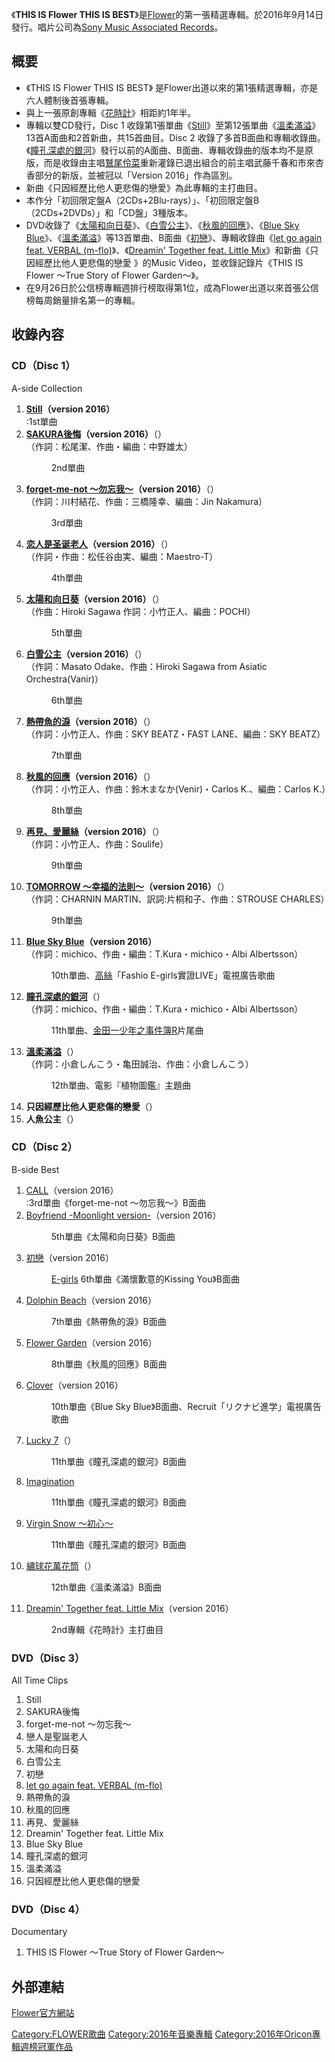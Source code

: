 {{unreferenced|time=2016-09-05T00:44:03+00:00}}
{{Infobox Album
| Name = THIS IS Flower THIS IS BEST
| Cover = 
| Artist = [[Flower_(組合)|Flower]]
| Type = 精選輯
| Released = 2016年9月14日
| Recorded = 2011年 - 2016年
| Genre = [[J-POP|J-POP]]
| Length = 
| Label = [[Sony_Music_Associated_Records|Sony Music Associated Records]]
| Producer = 
| Certification  = 
| Chart position = * 週間最高排名第1位<small>（[[Oricon公信榜|Oricon]]）</small> 
* 2016年9月度月排名第3名
| Reviews = 
| Last album            = [[花時計|花時計]]<br />2015年
| This album            = '''THIS IS Flower THIS IS BEST'''<br />2016年
| Next album            = 
| Misc           = {{Singles
 | Name          = THIS IS Flower THIS IS BEST
 | Type          = 精選輯
 | Single 1      = [[Blue_Sky_Blue|Blue Sky Blue]]
 | Single 1 date = 2015年4月29日
 | Single 2      = [[瞳孔深處的銀河|瞳孔深處的銀河]]
 | Single 2 date = 2015年12月16日
 | Single 3      = [[溫柔滿溢|溫柔滿溢]]
 | Single 3 date = 2016年6月1日
}}
}}
《'''THIS IS Flower THIS IS BEST'''》是[[Flower_(組合)|Flower]]的第一張精選專輯。於2016年9月14日發行。唱片公司為[[Sony_Music_Associated_Records|Sony Music Associated Records]]。

== 概要 ==
* 《THIS IS Flower THIS IS BEST》 是Flower出道以來的第1張精選專輯，亦是六人體制後首張專輯。
* 與上一張原創專輯《[[花時計|花時計]]》相距約1年半。
* 專輯以雙CD發行，Disc 1 收錄第1張單曲《[[Still_(Flower單曲)|Still]]》至第12張單曲《[[溫柔滿溢|溫柔滿溢]]》13首A面曲和2首新曲，共15首曲目。Disc 2 收錄了多首B面曲和專輯收錄曲。《[[瞳孔深處的銀河|瞳孔深處的銀河]]》發行以前的A面曲、B面曲、專輯收錄曲的版本均不是原版，而是收錄由主唱[[鷲尾伶菜|鷲尾伶菜]]重新灌錄已退出組合的前主唱武藤千春和市來杏香部分的新版，並被冠以「Version 2016」作為區別。
* 新曲《只因經歷比他人更悲傷的戀愛》為此專輯的主打曲目。
* 本作分「初回限定盤A（2CDs+2Blu-rays）」、「初回限定盤B（2CDs+2DVDs）」和「CD盤」3種版本。
* DVD收錄了《[[太陽和向日葵|太陽和向日葵]]》、《[[白雪公主_(Flower單曲)|白雪公主]]》、《[[秋風的回應|秋風的回應]]》、《[[Blue_Sky_Blue|Blue Sky Blue]]》、《[[溫柔滿溢|溫柔滿溢]]》等13首單曲、B面曲《[[滿懷歉意的Kissing_You|初戀]]》、專輯收錄曲《[[Flower（Flower專輯）|let go again feat. VERBAL (m-flo)]]》、《[[花時計|Dreamin' Together feat. Little Mix]]》和新曲《只因經歷比他人更悲傷的戀愛 》的Music Video，並收錄記錄片《THIS IS Flower ～True Story of Flower Garden～》。
* 在9月26日於公信榜專輯週排行榜取得第1位，成為Flower出道以來首張公信榜每周銷量排名第一的專輯。

==收錄內容==
===CD（Disc 1）===
; A-side Collection
#'''[[Still_(Flower單曲)|Still]]（version 2016）'''<br/>
#:1st單曲
#'''[[SAKURA後悔|SAKURA後悔]]（version 2016）'''（{{lang|ja|SAKURAリグレット}}）<br/>（作詞：松尾潔、作曲・編曲：中野雄太）
#:2nd單曲
#'''[[forget-me-not_～勿忘我～|forget-me-not ～勿忘我～]]（version 2016）'''（{{lang|ja|forget-me-not ～ワスレナグサ～}}）<br/>（作詞：川村結花、作曲：三橋隆幸、編曲：Jin Nakamura）
#:3rd單曲
#'''[[恋人是圣诞老人|恋人是圣诞老人]]（version 2016）'''（{{lang|ja|恋人がサンタクロース}}）<br/>（作詞・作曲：松任谷由実、編曲：Maestro-T）
#:4th單曲
#'''[[太陽和向日葵|太陽和向日葵]]（version 2016）'''（{{lang|ja|太陽と向日葵}}）<br/>（作曲：Hiroki Sagawa 作詞：小竹正人、編曲：POCHI）
#:5th單曲
#'''[[白雪公主_(Flower單曲)|白雪公主]]（version 2016）'''（{{lang|ja|白雪姫}}）<br/>（作詞：Masato Odake、作曲：Hiroki Sagawa from Asiatic Orchestra(Vanir)）
#:6th單曲
#'''[[熱帶魚的淚|熱帶魚的淚]]（version 2016）'''（{{lang|ja|熱帯魚の涙}}）<br/>（作詞：小竹正人、作曲：SKY BEATZ・FAST LANE、編曲：SKY BEATZ）
#:7th單曲
#'''[[秋風的回應|秋風的回應]]（version 2016）'''（{{lang|ja|秋風のアンサー}}）<br/>（作詞：小竹正人、作曲：鈴木まなか(Venir)・Carlos K.、編曲：Carlos K.）
#:8th單曲
#'''[[再見、愛麗絲_/_TOMORROW_～幸福的法則～|再見、愛麗絲]]（version 2016）'''（{{lang|ja|さよなら、アリス}}）<br/>（作詞：小竹正人、作曲：Soulife）
#:9th單曲
#'''[[再見、愛麗絲_/_TOMORROW_～幸福的法則～|TOMORROW ～幸福的法則～]]（version 2016）'''（{{lang|ja|TOMORROW 〜しあわせの法則〜}}）<br/>（作詞：CHARNIN MARTIN、訳詞:片桐和子、作曲：STROUSE CHARLES）
#:9th單曲
#'''[[Blue_Sky_Blue|Blue Sky Blue]]（version 2016）'''<br/>（作詞：michico、作曲・編曲：T.Kura・michico・Albi Albertsson）
#:10th單曲、[[高絲|高絲]]「Fashio E-girls實證LIVE」電視廣告歌曲
#'''[[瞳孔深處的銀河|瞳孔深處的銀河]]'''（{{lang|ja|瞳の奥の銀河}}）<br/>（作詞：michico、作曲・編曲：T.Kura・michico・Albi Albertsson）
#:11th單曲、[[金田一少年之事件簿_(動畫)|金田一少年之事件簿R]]片尾曲
#'''[[溫柔滿溢|溫柔滿溢]]'''（{{lang|ja|やさしさで溢れるように}}）<br/>（作詞：小倉しんこう・亀田誠治、作曲：小倉しんこう）
#:12th單曲、電影『植物圖鑑』主題曲
#'''只因經歷比他人更悲傷的戀愛 '''（{{lang|ja|他の誰かより悲しい恋をしただけ}}）<br/>
#'''人魚公主'''（{{lang|ja|人魚姫}}）<br/>

===CD（Disc 2）===
; B-side Best
# [[forget-me-not_～勿忘我～|CALL]]（version 2016）<br/>
#:3rd單曲《forget-me-not ～勿忘我～》B面曲
# [[太陽和向日葵|Boyfriend -Moonlight version-]]（version 2016）
#:5th單曲《太陽和向日葵》B面曲
# [[滿懷歉意的Kissing_You|初戀]]（version 2016）
#:[[E-girls|E-girls]] 6th單曲《滿懷歉意的Kissing You》B面曲
# [[熱帶魚的淚|Dolphin Beach]]（version 2016）
#:7th單曲《熱帶魚的淚》B面曲
# [[秋風的回應|Flower Garden]]（version 2016）
#:8th單曲《秋風的回應》B面曲
# [[Blue_Sky_Blue|Clover]]（version 2016）
#:10th單曲《Blue Sky Blue》B面曲、Recruit「リクナビ進学」電視廣告歌曲
# [[瞳孔深處的銀河|Lucky 7]]（{{lang|ja|ラッキー7}}）
#:11th單曲《瞳孔深處的銀河》B面曲
# [[瞳孔深處的銀河|Imagination]]
#:11th單曲《瞳孔深處的銀河》B面曲
# [[瞳孔深處的銀河|Virgin Snow 〜初心〜]]
#:11th單曲《瞳孔深處的銀河》B面曲
# [[溫柔滿溢|繡球花萬花筒]]（{{lang|ja|紫陽花カレイドスコープ}}）
#:12th單曲《溫柔滿溢》B面曲
# [[花時計|Dreamin' Together feat. Little Mix]]（version 2016）
#:2nd專輯《花時計》主打曲目

===DVD（Disc 3）===
; All Time Clips
# Still
# SAKURA後悔
# forget-me-not ～勿忘我～
# 戀人是聖誕老人
# 太陽和向日葵
# 白雪公主
# 初戀
# [[Flower_(Flower專輯)|let go again feat. VERBAL (m-flo)]]
# 熱帶魚的淚
# 秋風的回應
# 再見、愛麗絲
# Dreamin' Together feat. Little Mix
# Blue Sky Blue
# 瞳孔深處的銀河
# 溫柔滿溢
# 只因經歷比他人更悲傷的戀愛 

===DVD（Disc 4）===
; Documentary
# THIS IS Flower ～True Story of Flower Garden～

== 外部連結 ==
[http://www.flower-ldh.jp/disco/detail.html?id=AICL-3164 Flower官方網站]{{Wayback|url=http://www.flower-ldh.jp/disco/detail.html?id=AICL-3164 |date=20160916173335 }}{{ja icon}}





{{FLOWER}}
{{Oricon專輯週榜冠軍 (2016年)|2016年9月26日}}


{{DEFAULTSORT:THIS IS Flower THIS IS BEST}}
[[Category:FLOWER歌曲|Category:FLOWER歌曲]]
[[Category:2016年音樂專輯|Category:2016年音樂專輯]]
[[Category:2016年Oricon專輯週榜冠軍作品|Category:2016年Oricon專輯週榜冠軍作品]]